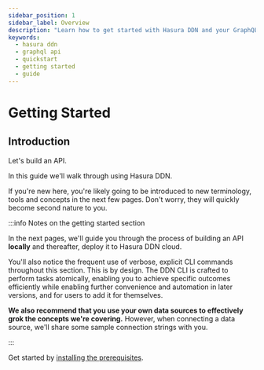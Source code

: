 ```yaml
---
sidebar_position: 1
sidebar_label: Overview
description: "Learn how to get started with Hasura DDN and your GraphQL API."
keywords:
  - hasura ddn
  - graphql api
  - quickstart
  - getting started
  - guide
---
```


# Getting Started

## Introduction

Let's build an API.

In this guide we'll walk through using Hasura DDN.

If you're new here, you're likely going to be introduced to new terminology, tools and concepts in the next few pages.
Don't worry, they will quickly become second nature to you.

:::info Notes on the getting started section

In the next pages, we'll guide you through the process of building an API **locally** and thereafter, deploy it to
Hasura DDN cloud.

You'll also notice the frequent use of verbose, explicit CLI commands throughout this section. This is by design. The
DDN CLI is crafted to perform tasks atomically, enabling you to achieve specific outcomes efficiently while enabling
further convenience and automation in later versions, and for users to add it for themselves.

**We also recommend that you use your own data sources to effectively grok the concepts we're covering.** However, when
connecting a data source, we'll share some sample connection strings with you.

:::

Get started by [installing the prerequisites](/getting-started/build/prerequisites/).

